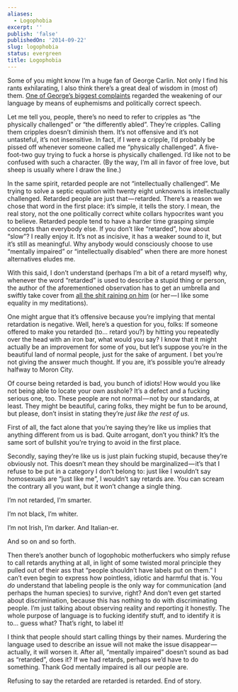 ```yaml
---
aliases:
  - Logophobia
excerpt: ''
publish: 'false'
publishedOn: '2014-09-22'
slug: logophobia
status: evergreen
title: Logophobia
---
```

Some of you might know I’m a huge fan of George Carlin. Not only I find his rants exhilarating, I also think there’s a great deal of wisdom in (most of) them. [One of George’s biggest complaints](https://www.youtube.com/watch?v=vuEQixrBKCc) regarded the weakening of our language by means of euphemisms and politically correct speech.

Let me tell you, people, there’s no need to refer to cripples as “the physically challenged” or “the differently abled”. They’re cripples. Calling them cripples doesn’t diminish them. It’s not offensive and it’s not untasteful, it’s not insensitive. In fact, if I were a cripple, I’d probably be pissed off whenever someone called me “physically challenged”. A five-foot-two guy trying to fuck a horse is physically challenged. I’d like not to be confused with such a character. (By the way, I’m all in favor of free love, but sheep is usually where I draw the line.)

In the same spirit, retarded people are not “intellectually challenged”. Me trying to solve a septic equation with twenty eight unknowns is intellectually challenged. Retarded people are just that — retarded. There’s a reason we chose that word in the first place: it’s simple, it tells the story. I mean, the real story, not the one politically correct white collars hypocrites want you to believe. Retarded people tend to have a harder time grasping simple concepts than everybody else. If you don’t like “retarded”, how about “slow”? I really enjoy it. It’s not as incisive, it has a weaker sound to it, but it’s still as meaningful. Why anybody would consciously choose to use “mentally impaired” or “intellectually disabled” when there are more honest alternatives eludes me.

With this said, I don’t understand (perhaps I’m a bit of a retard myself) why, whenever the word “retarded” is used to describe a stupid thing or person, the author of the aforementioned observation has to get an umbrella and swiftly take cover from [all the shit raining on him](http://eev.ee/blog/2014/08/06/maybe-youre-just-not-very-funny/) (or her — I like some equality in my meditations).

One might argue that it’s offensive because you’re implying that mental retardation is negative. Well, here’s a question for you, folks: If someone offered to make you retarded (to… retard you?) by hitting you repeatedly over the head with an iron bar, what would you say? I know that it might actually be an improvement for some of you, but let’s suppose you’re in the beautiful land of normal people, just for the sake of argument. I bet you’re not giving the answer much thought. If you are, it’s possible you’re already halfway to Moron City.

Of course being retarded is bad, you bunch of idiots! How would you like not being able to locate your own asshole? It’s a defect and a fucking serious one, too. These people are not normal — not by our standards, at least. They might be beautiful, caring folks, they might be fun to be around, but please, don’t insist in stating they’re _just like the rest of us._

First of all, the fact alone that you’re saying they’re like us implies that anything different from us is bad. Quite arrogant, don’t you think? It’s the same sort of bullshit you’re trying to avoid in the first place.

Secondly, saying they’re like us is just plain fucking stupid, because they’re obviously not. This doesn’t mean they should be marginalized — it’s that I refuse to be put in a category I don’t belong to: just like I wouldn’t say homosexuals are “just like me”, I wouldn’t say retards are. You can scream the contrary all you want, but it won’t change a single thing.

I’m not retarded, I’m smarter.

I’m not black, I’m whiter.

I’m not Irish, I’m darker. And Italian-er.

And so on and so forth.

Then there’s another bunch of logophobic motherfuckers who simply refuse to call retards anything at all, in light of some twisted moral principle they pulled out of their ass that “people shouldn’t have labels put on them.” I can’t even begin to express how pointless, idiotic and harmful that is. You _do_ understand that labeling people is the only way for communication (and perhaps the human species) to survive, right? And don’t even get started about discrimination, because this has nothing to do with discriminating people. I’m just talking about observing reality and reporting it honestly. The whole purpose of language is to fucking identify stuff, and to identify it is to… guess what? That’s right, to label it!

I think that people should start calling things by their names. Murdering the language used to describe an issue will not make the issue disappear — actually, it will worsen it. After all, “mentally impaired” doesn’t sound as bad as “retarded”, does it? If we had retards, perhaps we’d have to do something. Thank God mentally impaired is all our people are.

Refusing to say the retarded are retarded is retarded. End of story.

